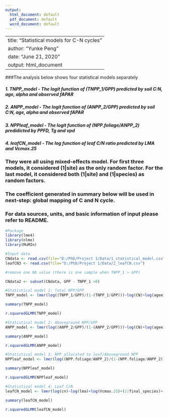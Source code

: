 ```yaml
---
output:
  html_document: default
  pdf_document: default
  word_document: default
---
```


---
title: "Statistical models for C-N cycles"
author: "Yunke Peng"
date: "June 21, 2020"
output: html_document
---

###The analysis below shows four statistical models separately

##### 1. TNPP_model - The logit function of (TNPP_1/GPP) predicted by soil C:N, age, alpha and observed fAPAR

##### 2. ANPP_model - The logit function of (ANPP_2/GPP) predicted by soil C:N, age, alpha and observed fAPAR

##### 3. NPPleaf_model - The logit function of (NPP.foliage/ANPP_2) predidicted by PPFD, Tg and vpd

##### 4. leafCN_model - The log function of leaf C/N ratio predicted by LMA and Vcmax.25

### They were all using mixed-effects model. For first three models, it considered (1|site) as the only random factor. For the last model, it considered both (1|site) and (1|species) as random factors.

### The coefficient generated in summary below will be used in next-step: global mapping of C and N cycle.

### For data sources, units, and basic information of input please refer to README.

```r
#Package
library(lme4)
library(nlme)
library(MuMIn)

#Input data
CNdata <- read.csv(file="D:/PhD/Project 1/Data/1_statistical_model.csv")
leafCN3 <- read.csv(file="D:/PhD/Project 1/Data/2_leafCN.csv")

#remove one NA value (there is one sample when TNPP_1 > GPP)

CNdata2 <- subset(CNdata, GPP - TNPP_1 >0)

#Statistical model 1: Total NPP/GPP
TNPP_model <- lmer(log((TNPP_1/GPP)/(1-(TNPP_1/GPP)))~log(CN)+log(agee)+alpha+observedfAPAR+(1|site),data=CNdata2)

summary(TNPP_model)

r.squaredGLMM(TNPP_model)

#Statistical model 2: Aboveground NPP/GPP
ANPP_model <- lmer(log((ANPP_2/GPP)/(1-(ANPP_2/GPP)))~log(CN)+log(agee)+alpha+observedfAPAR+(1|site),data=CNdata)

summary(ANPP_model)

r.squaredGLMM(ANPP_model)

#Statistical model 3: NPP allocated to leaf/Aboveground NPP
NPPleaf_model <- lmer(log((NPP.foliage/ANPP_2)/(1-(NPP.foliage/ANPP_2)))~log(PPFD)+Tg+log(vpd)+(1|site),data=CNdata)

summary(NPPleaf_model)

r.squaredGLMM(NPPleaf_model)

#Statistical model 4: Leaf C/N 
leafCN_model <- lmer(log(cn)~log(lma)+log(Vcmax.25)+(1|final_species)+(1|sites),data=leafCN3)

summary(leafCN_model)

r.squaredGLMM(leafCN_model)

```

 